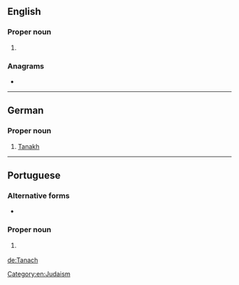 ==English==

===Proper noun===
{{en-proper noun}}

# {{alternative form of|Tanakh|lang=en}}

===Anagrams===
* {{l|en|acanth}}

[[Category:en:Judaism]]

----

==German==

===Proper noun===
{{de-proper noun|m|Tanach}}

# [[Tanakh]]

----

==Portuguese==

===Alternative forms===
* {{l|pt|Tanakh}}

===Proper noun===
{{pt-proper noun|m-f}}

# {{lb|pt|Judaism}} {{l|en|Tanakh}} {{gloss|body of Jewish scripture}}

[[de:Tanach]]